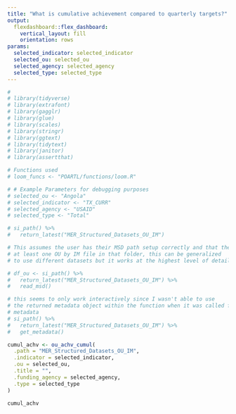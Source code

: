 ```yaml
---
title: "What is cumulative achievement compared to quarterly targets?"
output: 
  flexdashboard::flex_dashboard:
    vertical_layout: fill
    orientation: rows
params:
  selected_indicator: selected_indicator
  selected_ou: selected_ou
  selected_agency: selected_agency
  selected_type: selected_type
---
```


```r
#
# library(tidyverse)
# library(extrafont)
# library(gagglr)
# library(glue)
# library(scales)
# library(stringr)
# library(ggtext)
# library(tidytext)
# library(janitor)
# library(assertthat)

# Functions used
# loom_funcs <- "POARTL/functions/loom.R"

# # Example Parameters for debugging purposes
# selected_ou <- "Angola"
# selected_indicator <- "TX_CURR"
# selected_agency <- "USAID"
# selected_type <- "Total"

# si_path() %>%
#   return_latest("MER_Structured_Datasets_OU_IM")

# This assumes the user has their MSD path setup correctly and that they have
# at least one OU by IM file in that folder, this can be generalized
# to use different datasets but it works at the highest level of detail MSD

# df_ou <- si_path() %>%
#   return_latest("MER_Structured_Datasets_OU_IM") %>%
#   read_msd()

# this seems to only work interactively since I wasn't able to use
# the returned metadata object within the function when it was called from the app
# metadata
# si_path() %>%
#   return_latest("MER_Structured_Datasets_OU_IM") %>%
#   get_metadata()
```

```r
cumul_achv <- ou_achv_cumul(
  .path = "MER_Structured_Datasets_OU_IM",
  .indicator = selected_indicator,
  .ou = selected_ou,
  .title = "",
  .funding_agency = selected_agency,
  .type = selected_type
)

cumul_achv
```
